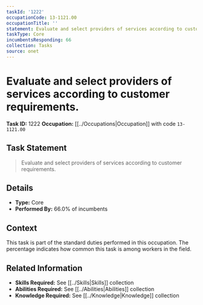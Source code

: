 ```yaml
---
taskId: '1222'
occupationCode: 13-1121.00
occupationTitle: ''
statement: Evaluate and select providers of services according to customer requirements.
taskType: Core
incumbentsResponding: 66
collection: Tasks
source: onet
---
```

# Evaluate and select providers of services according to customer requirements.

**Task ID:** 1222
**Occupation:** [[../Occupations|Occupation]] with code `13-1121.00`

## Task Statement

> Evaluate and select providers of services according to customer requirements.

## Details

- **Type:** Core
- **Performed By:** 66.0% of incumbents

## Context

This task is part of the standard duties performed in this occupation. The percentage indicates how common this task is among workers in the field.

## Related Information

- **Skills Required:** See [[../Skills|Skills]] collection
- **Abilities Required:** See [[../Abilities|Abilities]] collection
- **Knowledge Required:** See [[../Knowledge|Knowledge]] collection
